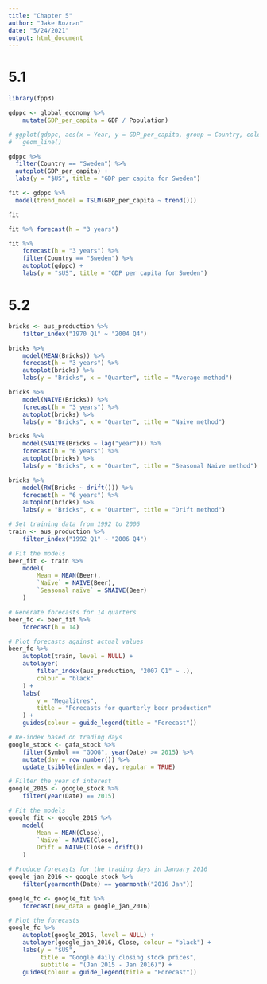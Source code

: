 ```yaml
---
title: "Chapter 5"
author: "Jake Rozran"
date: "5/24/2021"
output: html_document
---
```


# 5.1

```r
library(fpp3)

gdppc <- global_economy %>%
    mutate(GDP_per_capita = GDP / Population)

# ggplot(gdppc, aes(x = Year, y = GDP_per_capita, group = Country, color = Country)) +
#   geom_line()

gdppc %>%
  filter(Country == "Sweden") %>%
  autoplot(GDP_per_capita) +
  labs(y = "$US", title = "GDP per capita for Sweden")

fit <- gdppc %>%
  model(trend_model = TSLM(GDP_per_capita ~ trend()))

fit

fit %>% forecast(h = "3 years")

fit %>%
    forecast(h = "3 years") %>%
    filter(Country == "Sweden") %>%
    autoplot(gdppc) +
    labs(y = "$US", title = "GDP per capita for Sweden")
```

# 5.2

```r
bricks <- aus_production %>%
    filter_index("1970 Q1" ~ "2004 Q4")

bricks %>% 
    model(MEAN(Bricks)) %>% 
    forecast(h = "3 years") %>%
    autoplot(bricks) %>% 
    labs(y = "Bricks", x = "Quarter", title = "Average method")

bricks %>% 
    model(NAIVE(Bricks)) %>% 
    forecast(h = "3 years") %>%
    autoplot(bricks) %>% 
    labs(y = "Bricks", x = "Quarter", title = "Naive method")

bricks %>% 
    model(SNAIVE(Bricks ~ lag("year"))) %>% 
    forecast(h = "6 years") %>%
    autoplot(bricks) %>% 
    labs(y = "Bricks", x = "Quarter", title = "Seasonal Naive method")

bricks %>% 
    model(RW(Bricks ~ drift())) %>% 
    forecast(h = "6 years") %>%
    autoplot(bricks) %>% 
    labs(y = "Bricks", x = "Quarter", title = "Drift method")

# Set training data from 1992 to 2006
train <- aus_production %>%
    filter_index("1992 Q1" ~ "2006 Q4")

# Fit the models
beer_fit <- train %>%
    model(
        Mean = MEAN(Beer),
        `Naïve` = NAIVE(Beer),
        `Seasonal naïve` = SNAIVE(Beer)
    )

# Generate forecasts for 14 quarters
beer_fc <- beer_fit %>% 
    forecast(h = 14)

# Plot forecasts against actual values
beer_fc %>%
    autoplot(train, level = NULL) +
    autolayer(
        filter_index(aus_production, "2007 Q1" ~ .),
        colour = "black"
    ) +
    labs(
        y = "Megalitres",
        title = "Forecasts for quarterly beer production"
    ) +
    guides(colour = guide_legend(title = "Forecast"))

# Re-index based on trading days
google_stock <- gafa_stock %>%
    filter(Symbol == "GOOG", year(Date) >= 2015) %>%
    mutate(day = row_number()) %>%
    update_tsibble(index = day, regular = TRUE)

# Filter the year of interest
google_2015 <- google_stock %>% 
    filter(year(Date) == 2015)

# Fit the models
google_fit <- google_2015 %>%
    model(
        Mean = MEAN(Close),
        `Naïve` = NAIVE(Close),
        Drift = NAIVE(Close ~ drift())
    )

# Produce forecasts for the trading days in January 2016
google_jan_2016 <- google_stock %>%
    filter(yearmonth(Date) == yearmonth("2016 Jan"))

google_fc <- google_fit %>%
    forecast(new_data = google_jan_2016)

# Plot the forecasts
google_fc %>%
    autoplot(google_2015, level = NULL) +
    autolayer(google_jan_2016, Close, colour = "black") +
    labs(y = "$US",
         title = "Google daily closing stock prices",
         subtitle = "(Jan 2015 - Jan 2016)") +
    guides(colour = guide_legend(title = "Forecast"))
```